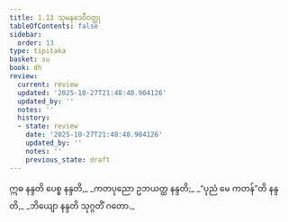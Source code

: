 ```yaml
---
title: 1.13 သုမနဒေဝီဝတ္ထု
tableOfContents: false
sidebar:
  order: 13
type: tipitaka
basket: su
book: dh
review:
  current: review
  updated: '2025-10-27T21:48:40.904126'
  updated_by: ''
  notes: ''
  history:
  - state: review
    date: '2025-10-27T21:48:40.904126'
    updated_by: ''
    notes: ''
    previous_state: draft
---
```



<ReviewStatus review={frontmatter.review} showDetails={true} />

<HypothesisAnnotation frontmatter={frontmatter} />

<DynamicBreadcrumb />

<Division number="18" book="dh" e="ch" v="18" p="15">

<Paragraph number="19" type="verses" book="dh">
ဣဓ နန္ဒတိ ပေစ္စ နန္ဒတိ,_  
_ကတပုညော ဥဘယတ္ထ နန္ဒတိ;_  
_“ပုညံ မေ ကတန်”တိ နန္ဒတိ,_  
_ဘိယျော နန္ဒတိ သုဂ္ဂတိံ ဂတော._
</Paragraph>
</Division>